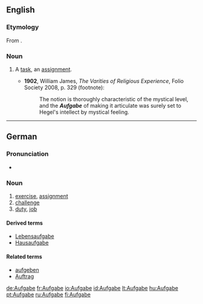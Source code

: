 ==English==

===Etymology===
From {{etyl|de}} {{term|Aufgabe|lang=de}}.

===Noun===
{{en-noun|pl2=Aufgaben}}

# {{psychology}} A [[task]], an [[assignment]].
#* '''1902''', William James, ''The Varities of Religious Experience'', Folio Society 2008, p. 329 (footnote):
#*: The notion is thoroughly characteristic of the mystical level, and the '''''Aufgabe''''' of making it articulate was surely set to Hegel's intellect by mystical feeling.

----

==German==
{{wikipedia|lang=de}}

===Pronunciation===
* {{IPA|/ˈaʊfgabə/|lang=de}}

===Noun===
{{de-noun|g=f|plural=Aufgaben}}

# [[exercise]], [[assignment]]
# [[challenge]]
# [[duty]], [[job]]

====Derived terms====
* [[Lebensaufgabe]] {{f}}
* [[Hausaufgabe]] {{f}}

====Related terms====
* [[aufgeben]]
* [[Auftrag]] {{m}}

[[de:Aufgabe]]
[[fr:Aufgabe]]
[[io:Aufgabe]]
[[id:Aufgabe]]
[[lt:Aufgabe]]
[[hu:Aufgabe]]
[[pt:Aufgabe]]
[[ru:Aufgabe]]
[[fi:Aufgabe]]